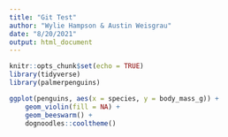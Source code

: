 ```yaml
---
title: "Git Test"
author: "Wylie Hampson & Austin Weisgrau"
date: "8/20/2021"
output: html_document
---
```


```r
knitr::opts_chunk$set(echo = TRUE)
library(tidyverse)
library(palmerpenguins)
```

```r
ggplot(penguins, aes(x = species, y = body_mass_g)) +
    geom_violin(fill = NA) +
    geom_beeswarm() +
    dognoodles::cooltheme()
```








